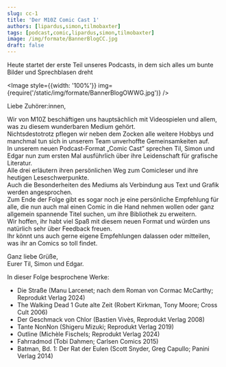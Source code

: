 ```yaml
---
slug: cc-1
title: 'Der M10Z Comic Cast 1'
authors: [lipardus,simon,tilmobaxter]
tags: [podcast,comic,lipardus,simon,tilmobaxter]
image: /img/formate/BannerBlogCC.jpg
draft: false
---
```



Heute startet der erste Teil unseres Podcasts, in dem sich alles um bunte Bilder und Sprechblasen dreht

<Image style={{width: '100%'}} img={require('/static/img/formate/BannerBlogOWWG.jpg')} />

<!--truncate-->


Liebe Zuhörer:innen,

Wir von M10Z beschäftigen uns hauptsächlich mit Videospielen und allem, was zu diesem wunderbaren Medium gehört.  
Nichtsdestotrotz pflegen wir neben dem Zocken alle weitere Hobbys und manchmal tun sich in unserem Team unverhoffte Gemeinsamkeiten auf.  
In unserem neuen Podcast-Format „Comic Cast” sprechen Til, Simon und Edgar nun zum ersten Mal ausführlich über ihre Leidenschaft für grafische Literatur.  
Alle drei erläutern ihren persönlichen Weg zum Comicleser und ihre heutigen Leseschwerpunkte.  
Auch die Besonderheiten des Mediums als Verbindung aus Text und Grafik werden angesprochen.  
Zum Ende der Folge gibt es sogar noch je eine persönliche Empfehlung für alle, die nun auch mal einen Comic in die Hand nehmen wollen oder ganz allgemein spannende Titel suchen, um ihre Bibliothek zu erweitern.  
Wir hoffen, ihr habt viel Spaß mit diesem neuen Format und würden uns natürlich sehr über Feedback freuen.  
Ihr könnt uns auch gerne eigene Empfehlungen dalassen oder mitteilen, was ihr an Comics so toll findet.  

Ganz liebe Grüße,  
Eurer Til, Simon und Edgar. 
  
In dieser Folge besprochene Werke:  

- Die Straße (Manu Larcenet; nach dem Roman von Cormac McCarthy; Reprodukt Verlag 2024)  
- The Walking Dead 1 Gute alte Zeit (Robert Kirkman, Tony Moore; Cross Cult 2006)  
- Der Geschmack von Chlor (Bastien Vivès, Reprodukt Verlag 2008)  
- Tante NonNon (Shigeru Mizuki; Reprodukt Verlag 2019)  
- Outline (Michèle Fischels; Reprodukt Verlag 2024)  
- Fahrradmod (Tobi Dahmen; Carlsen Comics 2015)  
- Batman, Bd. 1: Der Rat der Eulen (Scott Snyder, Greg Capullo; Panini Verlag 2014)  


<ReactPlayer
    width="100%"
    height="50px"
    controls
    url='https://m10z.picnotes.de/ComicCast/ComicCast_001.mp3'
/>
